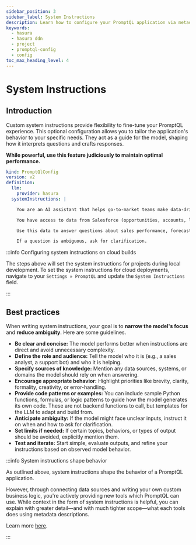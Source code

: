 ```yaml
---
sidebar_position: 3
sidebar_label: System Instructions
description: Learn how to configure your PromptQL application via metadata.
keywords:
  - hasura
  - hasura ddn
  - project
  - promptql-config
  - config
toc_max_heading_level: 4
---
```


# System Instructions

## Introduction

Custom system instructions provide flexibility to fine-tune your PromptQL experience. This optional configuration allows
you to tailor the application's behavior to your specific needs. They act as a guide for the model, shaping how it
interprets questions and crafts responses.

**While powerful, use this feature judiciously to maintain optimal performance.**

```yaml title="Consider this example where we set the system instructions using the promptql-config.hml file:"
kind: PromptQlConfig
version: v2
definition:
  llm:
    provider: hasura
  systemInstructions: |

    You are an AI assistant that helps go-to-market teams make data-driven decisions.

    You have access to data from Salesforce (opportunities, accounts, leads), Clari (forecast categories, pipeline movement), and Postgres (custom product and revenue data). 

    Use this data to answer questions about sales performance, forecast accuracy, pipeline health, rep activity, and account trends. Prioritize clarity, brevity, and business relevance in your answers.

    If a question is ambiguous, ask for clarification.
```

:::info Configuring system instructions on cloud builds

The steps above will set the system instructions for projects during local development. To set the system instructions
for cloud deployments, navigate to your `Settings » PromptQL` and update the `System Instructions` field.

:::

## Best practices

When writing system instructions, your goal is to **narrow the model's focus** and **reduce ambiguity**. Here are some
guidelines.

- **Be clear and concise:** The model performs better when instructions are direct and avoid unnecessary complexity.
- **Define the role and audience:** Tell the model who it is (e.g., a sales analyst, a support bot) and who it is
  helping.
- **Specify sources of knowledge:** Mention any data sources, systems, or domains the model should rely on when
  answering.
- **Encourage appropriate behavior:** Highlight priorities like brevity, clarity, formality, creativity, or
  error-handling.
- **Provide code patterns or examples:** You can include sample Python functions, formulas, or logic patterns to guide
  how the model generates its own code. These are not backend functions to call, but templates for the LLM to adapt and
  build from.
- **Anticipate ambiguity:** If the model might face unclear inputs, instruct it on when and how to ask for
  clarification.
- **Set limits if needed:** If certain topics, behaviors, or types of output should be avoided, explicitly mention them.
- **Test and iterate:** Start simple, evaluate outputs, and refine your instructions based on observed model behavior.

:::info System instructions shape behavior

As outlined above, system instructions shape the behavior of a PromptQL application.

However, through connecting data sources and writing your own custom business logic, you're actively providing new tools
which PromptQL can use. While context in the form of system instructions is helpful, you can explain with greater
detail—and with much tighter scope—what each tools does using metadata descriptions.

Learn more [here](/metadata/index.mdx).

:::

